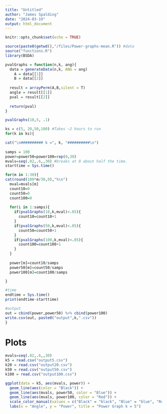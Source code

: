```yaml
---
title: "Untitled"
author: "James Spalding"
date: "2024-03-19"
output: html_document
---
```


```r
knitr::opts_chunk$set(echo = TRUE)
```

```r
source(paste0(getwd(),"/files/Power-graphs-mean.R")) #data
source("functions.R")
library(BSDA)
```

```r
pvalGraphs = function(n,k, ang){
  data = generateData(n,k, ANG = ang)
    A = data[[1]]
    B = data[[2]]
  
  result = arrayPerm(A,B,silent = T)
  angle = result[[1]]
  pval = result[[2]]
  
  return(pval)
}

pvalGraphs(10,5, .1)
```

```r
ks = c(5, 20,50,100) #Takes ~2 hours to run
for(k in ks){

cat("\n########## k =", k, "##########\n")
  
samps = 100
power=power50=power100=rep(0,30)
mvals=seq(.02,.6,,30) #breaks at 0 about half the time.
starttime = Sys.time()

for(m in 1:30){
cat(round(100*m/30,0),"%\n")
  mval=mvals[m]
  count10=0 
  count50=0
  count100=0
  
  for(i in 1:samps){ 
    if(pvalGraphs(10,k,mval)<.05){
      count10=count10+1
    }
    if(pvalGraphs(50,k,mval)<.05){
      count50=count50+1
    }
    if(pvalGraphs(100,k,mval)<.05){
      count100=count100+1
    }
  }
  
  power[m]=count10/samps
  power50[m]=count50/samps
  power100[m]=count100/samps

}

#time
endtime = Sys.time()
print(endtime-starttime)

#output
out = cbind(power,power50) %>% cbind(power100)
write.csv(out, paste0("output",k,".csv"))
}
```

# Plots

```r
mvals=seq(.02,.6,,30)
k5 = read.csv("output5.csv")
k20 = read.csv("output20.csv")
k50 = read.csv("output50.csv")
k100 = read.csv("output100.csv")

ggplot(data = k5, aes(mvals, power)) +
  geom_line(aes(color = "Black")) + 
  geom_line(aes(mvals, power50, color = "Blue")) +
  geom_line(aes(mvals, power100, color = "Red")) +
  scale_color_manual(values = c("Black" = "black", "Blue" = "blue", "Red" = "red")) +
  labs(x = "Angle", y = "Power", title = "Power Graph k = 5")



```

